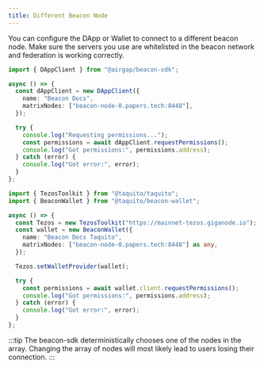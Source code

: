 ```yaml
---
title: Different Beacon Node
---
```


You can configure the DApp or Wallet to connect to a different beacon node.
Make sure the servers you use are whitelisted in the beacon network and federation is working correctly.

<!-- embedme different-node.beacon.ts -->

```ts
import { DAppClient } from "@airgap/beacon-sdk";

async () => {
  const dAppClient = new DAppClient({
    name: "Beacon Docs",
    matrixNodes: ["beacon-node-0.papers.tech:8448"],
  });

  try {
    console.log("Requesting permissions...");
    const permissions = await dAppClient.requestPermissions();
    console.log("Got permissions:", permissions.address);
  } catch (error) {
    console.log("Got error:", error);
  }
};
```

<!-- embedme different-node.taquito.ts -->

```ts
import { TezosToolkit } from "@taquito/taquito";
import { BeaconWallet } from "@taquito/beacon-wallet";

async () => {
  const Tezos = new TezosToolkit("https://mainnet-tezos.giganode.io");
  const wallet = new BeaconWallet({
    name: "Beacon Docs Taquito",
    matrixNodes: ["beacon-node-0.papers.tech:8448"] as any,
  });

  Tezos.setWalletProvider(wallet);

  try {
    const permissions = await wallet.client.requestPermissions();
    console.log("Got permissions:", permissions.address);
  } catch (error) {
    console.log("Got error:", error);
  }
};
```

:::tip
The beacon-sdk deterministically chooses one of the nodes in the array. Changing the array of nodes will most likely lead to users losing their connection.
:::
